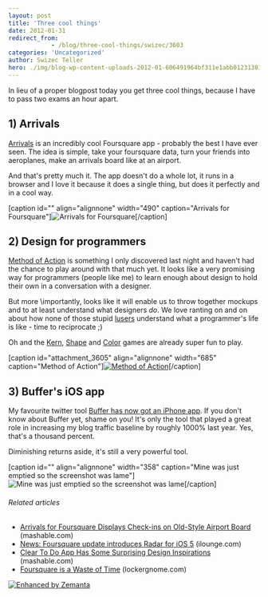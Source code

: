 ```yaml
---
layout: post
title: 'Three cool things'
date: 2012-01-31
redirect_from: 
            - /blog/three-cool-things/swizec/3603
categories: 'Uncategorized'
author: Swizec Teller
hero: ./img/blog-wp-content-uploads-2012-01-606491964bf311e1abb01231381b65e3_710.jpg
---
```

In lieu of a proper blogpost today you get three cool things, because I have to pass two exams an hour apart.

## 1) Arrivals

[Arrivals](http://www.iamdanw.com/wrote/arrivals-for-foursquare/) is an incredibly cool Foursquare app - probably the best I have ever seen. The idea is simple, take your foursquare data, turn your friends into aeroplanes, make an arrivals board like at an airport.



And that's pretty much it. The app doesn't do a whole lot, it runs in a browser and I love it because it does a single thing, but does it perfectly and in a cool way.



\[caption id="" align="alignnone" width="490" caption="Arrivals for Foursquare"]![Arrivals for Foursquare](./img/blog-wp-content-uploads-2012-01-606491964bf311e1abb01231381b65e3_710.jpg "Arrivals for Foursquare")\[/caption]

## 2) Design for programmers

[Method of Action](http://method.ac/) is something I only discovered last night and haven't had the chance to play around with that much yet. It looks like a very promising way for programmers (people like me) to learn enough about design to hold their own in a conversation with a designer.



But more \\importantly, looks like it will enable us to throw together mockups and to at least understand what designers _do_. We love ranting on and on about how none of those stupid [lusers](http://en.wikipedia.org/wiki/Luser "Luser") understand what a programmer's life is like - time to reciprocate ;)



Oh and the [Kern](http://type.method.ac/), [Shape](http://shape.method.ac/) and [Color](http://color.method.ac/) games are already super fun to play.



\[caption id="attachment_3605" align="alignnone" width="685" caption="Method of Action"][![Method of Action](http://swizec.com/blog/wp-content/uploads/2012/01/Screen-Shot-2012-01-31-at-11.18.29-AM.png "Method of Action")](./img/blog-wp-content-uploads-2012-01-Screen-Shot-2012-01-31-at-11.18.29-AM.png)\[/caption]

## 3) Buffer's iOS app

My favourite twitter tool [Buffer has now got an iPhone app](http://blog.bufferapp.com/the-complete-guide-to-the-brand-new-buffer-iphone-app). If you don't know about Buffer yet, shame on you! It's only the tool that played a great role in increasing my blog traffic baseline by roughly 1000% last year. Yes, that's a thousand percent.



Diminishing returns aside, it's still a very powerful tool.



\[caption id="" align="alignnone" width="358" caption="Mine was just emptied so the screenshot was lame"]![Mine was just emptied so the screenshot was lame](./img/blog-wp-content-uploads-2012-01-IMG_01763.png "Mine was just emptied so the screenshot was lame")\[/caption]

###### Related articles

- [Arrivals for Foursquare Displays Check-ins on Old-Style Airport Board](http://mashable.com/2012/01/30/arrivals-for-foursquare-displays-check-ins-on-old-style-airport-board/) (mashable.com)
- [News: Foursquare update introduces Radar for iOS 5](http://www.ilounge.com/index.php/news/comments/foursquare-update-introduces-radar-for-ios-5/) (ilounge.com)
- [Clear To Do App Has Some Surprising Design Inspirations](http://mashable.com/2012/01/30/impending-clear-interview/) (mashable.com)
- [Foursquare is a Waste of Time](http://www.lockergnome.com/social/2011/12/05/foursquare-is-a-waste-of-time/) (lockergnome.com)

[![Enhanced by Zemanta](http://img.zemanta.com/zemified_e.png?x-id=7c028505-7458-4a31-8f52-c2ddd33306f7)](http://www.zemanta.com/ "Enhanced by Zemanta")